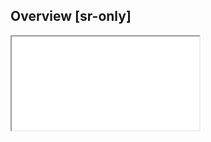 ## Overview [sr-only]
<ResizeZone width="100%" originX="center" showRuler>
    <IFrame src="/examples/responsive-gallery" height={360} />
</ResizeZone>
```html
<div class="grid-cols:2 grid-cols:3**@xs** grid-cols:4**@sm** grid-cols:5**@md** …">…</div>
```
The syntax in Master CSS allows for the conditional application of styles at different viewports, with up to [11 predefined viewport widths](/reference/screens) available.

This comprehensive coverage caters to the modern web layout scenario.
<Default />
To customize responsive breakpoints, see the [Queries](/reference/queries#add-a-responsive-breakpoint) documentation.

## Development strategies
When it comes to designing and developing responsive web pages, [Mobile-first](#mobile-first) and [Desktop-first](#desktop-first) are two common development strategies. The decision between these two strategies depends on your project requirements, target audience, and operational decisions.

Also, we propose another flexible strategy － [Syntax-first](#syntax-first).

### Mobile-first
The Mobile-first development strategy is a design and development approach that initially focuses on designing and optimizing for smaller screen sizes, such as mobile phones and tablets, and then gradually expanding to larger screen sizes, including desktop computers.

For example, your company is launching a game primarily targeting mobile users with potential future releases for desktop users based on market response; adopting a mobile-first strategy would be ideal at this stage.

(i) In mobile-first, **styles not bound by viewports are considered to define the mobile UI.**
```html
<p class="font:24">
```
Gradually adjust the UI for larger viewports.

(wand) Increase the font size to `32/16rem` when the viewport width is larger than `1024px`.
```html
<p class="font:24 **font:32@md** …">
<!-- equals to -->
<p class="font:24 **font:32@>=md** …">
```
Generated CSS:
<Class2CSS>
    {['font:24', 'font:32@md']}
</Class2CSS>
- Paragraph font size is `24/16rem` in viewport `<1024px`
- Paragraph font size is `32/16rem` in viewport `>=1024px`

This relies on CSS precedence behavior to override mobile styles with new styles on larger viewports.

### Desktop-first
On the other hand, the Desktop-first development strategy initially prioritizes designing and optimizing for larger screen sizes, such as desktop computers, and then gradually scaling down to smaller screen sizes, like mobile phones and tablets.

For example, your company is launching a web drawing software primarily targeting designers with potential future releases for mobile users based on market response; adopting a desktop-first strategy would be ideal at this stage.

(i) In desktop-first, **styles not bound by viewports are considered to define the desktop UI.**
```html
<p class="font:32">
```
Gradually adjust the UI for smaller viewports.

(wand) Decrease the font size to `24/16rem` when the viewport width is less than `1024px`.
```html
<p class="font:32 **font:24@<md** …">
```
Generated CSS:
<Class2CSS>
    {['font:32', 'font:24@<md']}
</Class2CSS>
- Paragraph font size is `24/16rem` in viewport `<1024px`
- Paragraph font size is `32/16rem` in viewport `>=1024px`

This relies on CSS precedence behavior to override mobile styles with new styles on larger viewports.

### Syntax-first
Thanks to the syntactic flexibility of Master CSS, free yourself from the constraints of mobile-first or desktop-first, which not only gives you a better development experience but also makes you have less markup and less CSS output.

For example, set the background to white only on mobile.

(!) With mobile-first, it's necessary to revert to the original background on larger viewports.
```html
<div class="bg:white bg:transparent@md …">
```
(o) Add `mcss @<md` directly to restrict to small viewports.
```html
<div class="bg:white@<md …">
```

For example, set the background to white only on desktop.

(!) With desktop-first, it's necessary to revert to the original background on smaller viewports.
```html
<div class="bg:white bg:transparent@<md …">
```
(o) Add `mcss @md` directly to restrict to large viewports.
```html
<div class="bg:white@md …">
```

You don't need to waste energy sticking to a specific development strategy; use the most direct way to solve the current responsive layout.

---

## Using operators
### Viewport width is at least N
To apply styles above a certain viewport width, you can either use the `@N` or `@>=N` operators.
```html
<div class="hidden**@>=sm**">
```
Generated CSS:
<Class2CSS>
    {['hidden@>=sm']}
</Class2CSS>
(o) Alternative and recommended:
```html
<div class="hidden**@sm**">
```
Generated CSS:
<Class2CSS>
    {['hidden@sm']}
</Class2CSS>

### Viewport width exceeds N
To apply styles when a certain viewport width is exceeded, you can use the `>` operator.
```html
<div class="hidden**@>sm**">
```
Generated CSS:
<Class2CSS>
    {['hidden@>sm']}
</Class2CSS>

### Viewport width is at most N
To apply styles when less than or equal to a certain viewport width, use the `<=` operator.
```html
<div class="hidden**@<=sm**">
```
Generated CSS:
<Class2CSS>
    {['hidden@<=sm']}
</Class2CSS>

### Viewport width is less than N
To apply styles when less than a certain viewport width, use the `<` operator.
```html
<div class="hidden**@<sm**">
```
Generated CSS:
<Class2CSS>
    {['hidden@<sm']}
</Class2CSS>

### Within the viewport width range
To apply styles more flexibly, you can use the `&` logical operator along with the comparison operators `>`, `<`, `=`, `>=`, `<=`>.
```html
<div class="hidden**@sm&<md**">
```
Generated CSS:
<Class2CSS>
    {['hidden@sm&<md']}
</Class2CSS>
Occasionally, addressing glitches or layouts within a certain range of viewports can be helpful.